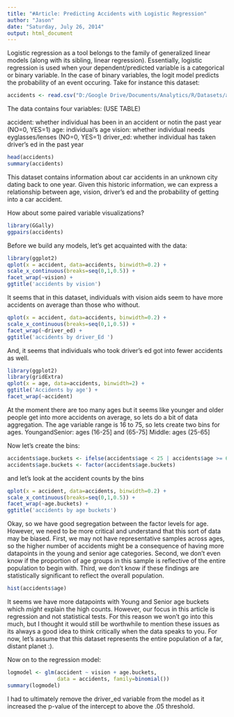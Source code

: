 ```yaml
---
title: "#Article: Predicting Accidents with Logistic Regression"
author: "Jason"
date: "Saturday, July 26, 2014"
output: html_document
---
```

Logistic regression as a tool belongs to the family of generalized linear models (along with its sibling, linear regression). Essentially, logistic regression is used when your dependent/predicted variable is a categorical or binary variable. In the case of binary variables, the logit model predicts the probability of an event occuring. Take for instance this dataset:
```r
accidents <- read.csv("D:/Google Drive/Documents/Analytics/R/Datasets/accidents.csv")

```

The data contains four variables: (USE TABLE)

accident: whether individual has been in an accident or notin the past year (NO=0, YES=1)
age: individual's age
vision: whether individual needs eyglasses/lenses (NO=0, YES=1)
driver_ed: whether individual has taken driver's ed in the past year
```r
head(accidents)
summary(accidents)
```
This dataset contains information about car accidents in an unknown city dating back to one year. Given this historic information, we can express a relationship between age, vision, driver's ed and the probability of getting into a car accident. 

How about some paired variable visualizations?
```r
library(GGally)
ggpairs(accidents)
```

Before we build any models, let's get acquainted with the data:
```r
library(ggplot2)
qplot(x = accident, data=accidents, binwidth=0.2) + 
scale_x_continuous(breaks=seq(0,1,0.5)) +
facet_wrap(~vision) + 
ggtitle('accidents by vision')
```
It seems that in this dataset, individuals with vision aids seem to have more accidents on average than those who without. 

```r
qplot(x = accident, data=accidents, binwidth=0.2) + 
scale_x_continuous(breaks=seq(0,1,0.5)) +
facet_wrap(~driver_ed) + 
ggtitle('accidents by driver_Ed ')

```
And, it seems that individuals who took driver's ed got into fewer accidents as well. 
```r
library(ggplot2)
library(gridExtra) 
qplot(x = age, data=accidents, binwidth=2) + 
ggtitle('Accidents by age') +
facet_wrap(~accident)
```

At the moment there are too many ages but it seems like younger and older people get into more accidents on average, so lets do a bit of data aggregation. The age variable range is 16 to 75, so lets create two bins for ages. 
YoungandSenior: ages (16-25] and (65-75] 
Middle: ages (25-65]


Now let's create the bins:
```r
accidents$age.buckets <- ifelse(accidents$age < 25 | accidents$age >= 65, 1,0)
accidents$age.buckets <- factor(accidents$age.buckets)
```

and let's look at the accident counts by the bins
```r
qplot(x = accident, data=accidents, binwidth=0.2) + 
scale_x_continuous(breaks=seq(0,1,0.5)) +
facet_wrap(~age.buckets) + 
ggtitle('accidents by age buckets')
```
Okay, so we have good segregation between the factor levels for age. However, we need to be more critical and understand that this sort of data may be biased. First, we may not have representative samples across ages, so the higher number of accidents might be a consequence of having more datapoints in the young and senior age categories. Second, we don't even know if the proportion of age groups in this sample is reflective of the entire population to begin with. Third, we don't know if these findings are statistically significant to reflect the overall population. 

```r
hist(accidents$age)
```
It seems we have more datapoints with Young and Senior age buckets which *might* explain the high counts. However, our focus in this article is regression and not statistical tests. For this reason we won't go into this much, but I thought it would still be worthwhile to mention these issues as its always a good idea to think critically when the data speaks to you. For now, let's assume that this dataset represents the entire population of a far, distant planet :). 

Now on to the regression model:
```r
logmodel <- glm(accident ~ vision + age.buckets,
                data = accidents, family=binomial())
summary(logmodel)
```
I had to ultimately remove the driver_ed variable from the model as it increased the p-value of the intercept to above the .05 threshold. 












